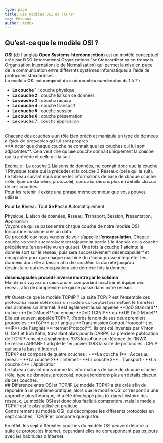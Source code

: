 ```yaml
---
type: page
title: Les modeles OSI et TCP/IP
tag: Réseaux
author: Ardox
---
```


## Qu’est-ce que le modèle OSI ?
**OSI** (de l'anglais **Open Systems Interconnection**) est un modèle conceptuel crée par l’ISO (International
Organizations For Standardization en français Organisation Internationale de Normalisation) qui permet la mise
en place de la communication entre différents systèmes informatiques à l’aide de protocoles standardisés.
<br />
Le modèle OSI est composé de sept couches numérotées de 1 à 7 :
- **La couche 1** : couche physique
- **La couche 2** : couche liaison de données
- **La couche 3** : couche réseau
- **La couche 4** : couche transport
- **La couche 5** : couche session
- **La couche 6** : couche présentation
- **La couche 7** : couche application
<br />
Chacune des couches a un rôle bien précis et manipule un type de données à l’aide de protocoles qui lui sont propres
<br />
**À noter que chaque couche ne connait que les couches qui lui sont adjacentes**. Cela veut dire qu’une couche
connait uniquement la couche qui la précède et celle qui la suit.

Exemple : La couche 2 Liaisons de données, ne connait donc que la couche 1 Physique (celle qui la précède) et la couche
3 Réseaux (celle qui la suit).
<br />
Le tableau suivant nous donne les informations de base de chaque couche (rôle, type de données, protocole), nous
aborderons plus en détails chacun de ces couches.
<Diagram src="/reseaux/ositab.png" />
<br />
Pour les retenir, il existe une phrase mémotechnique que vous pouvez utiliser :

**P**our **L**e **R**eseau **T**out **S**e **P**asse **A**utomatiquement

**P**hysique, **L**iaison de données, **R**éseau, **T**ransport, **S**ession, **P**résentation, **A**pplication
<br />
Voyons ce qui se passe entre chaque couche de notre modèle OSI lorsqu’une machine crée un data.
<Diagram src="/reseaux/osi.png" />
<br />
Ce procédé que nous venons de voir s’appelle **l’encapsulation**. Chaque couche va venir successivement rajouter sa
partie à la donnée de la couche précédente (en en-tête ou en queue). Une fois la couche 1 atteinte la donnée sort sur le
réseau, puis sera successivement désencapsuler* et encapsuler pour que chaque machine du réseau puisse
interpréter les données dont elle a besoin afin de transférer la donnée jusqu’au destinataire qui désencapsulera une
dernière fois la donnée.

**désencapsuler: procédé inverse montré par le schéma**
<br />
Maintenait voyons un cas concret comportant machine et équipement réseau, afin de comprendre ce qui se passe dans
notre réseau.
<Diagram src="/reseaux/osi2.png" />
<br />
<div className="separator"></div>
## Qu’est-ce que le modèle TCP/IP ?
La suite TCP/IP est l'ensemble des protocoles rassemblés dans un modèle conceptuel permettant le transfert des
données sur Internet. Il est également aussi appelée **DoD Standard** ou bien **DoD Model** ou encore **DoD TCP/IP** ou **US
DoD Model**.
<br />
Elle est souvent appelée TCP/IP, d'après le nom de ses deux premiers protocoles : **TCP** (de l'anglais **Transmission
Control Protocol**) et **IP** (de l'anglais **Internet Protocol**). Ils ont été inventés par Vinton G. Cerf et Bob Kahn, travaillant
alors pour la DARPA. La première publication de TCP/IP remonte à septembre 1973 lors d'une conférence de l'INWG.
<br />
Le réseau ARPANET adopte le 1er janvier 1983 la suite de protocoles TCP/IP qui sera la base d'Internet.
<br />
TCP/IP est composé de quatre couches :
- **La couche 1** : Acces au reseau
- **La couche 2** : Internet
- **La couche 3** : Transport
- **La couche 4** : Application
<br />
Le tableau suivant nous donne les informations de base de chaque couche (rôle, type de données, protocole), nous
aborderons plus en détails chacun de ces couches.
<Diagram src="/reseaux/tcptab.png" />
<br /> 
<div className='separator'></div>
## Difference entre OSI et TCP/IP
Le modèle TCP/IP a été créé afin de répondre à un problème pratique, alors que le modèle OSI correspond à une
approche plus théorique, et a été développé plus tôt dans l'histoire des réseaux. Le modèle OSI est donc plus facile à
comprendre, mais le modèle TCP/IP est le plus utilisé en pratique.
<br />
Contrairement au modèle OSI, qui décompose les différents protocoles en sept couches, TCP/IP en comporte que quatre.

En effet, les sept différentes couches du modèle OSI peuvent décrire la suite de protocoles Internet, cependant elles ne
correspondent pas toujours avec les habitudes d'Internet.
<br />
<Diagram src='/reseaux/osivstcp.png' />
<br />
<div className='separator'></div>
